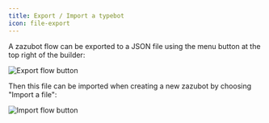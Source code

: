 ```yaml
---
title: Export / Import a typebot
icon: file-export
---
```


A zazubot flow can be exported to a JSON file using the menu button at the top right of the builder:

<Frame style={{ maxWidth: "400px" }}>
  <img src="/images/export_flow.png" alt="Export flow button" />
</Frame>

Then this file can be imported when creating a new zazubot by choosing "Import a file":

<Frame>
  <img src="/images/import_flow.png" alt="Import flow button" />
</Frame>
